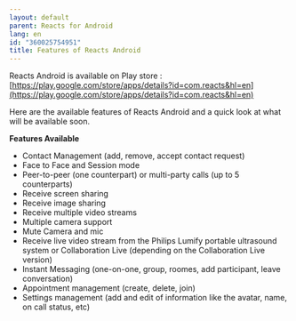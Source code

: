 ```yaml
---
layout: default
parent: Reacts for Android
lang: en
id: "360025754951"
title: Features of Reacts Android
---
```

Reacts Android is available on Play store :[https://play.google.com/store/apps/details?id=com.reacts&hl=en](https://play.google.com/store/apps/details?id=com.reacts&hl=en)

Here are the available features of Reacts Android and a quick look at what will be available soon.

**Features Available**

*   Contact Management (add, remove, accept contact request)
*   Face to Face and Session mode
*   Peer-to-peer (one counterpart) or multi-party calls (up to 5 counterparts)
*   Receive screen sharing
*   Receive image sharing
*   Receive multiple video streams
*   Multiple camera support
*   Mute Camera and mic
*   Receive live video stream from the Philips Lumify portable ultrasound system or Collaboration Live (depending on the Collaboration Live version)
*   Instant Messaging (one-on-one, group, roomes, add participant, leave conversation)
*   Appointment management (create, delete, join)
*   Settings management (add and edit of information like the avatar, name, on call status, etc)


